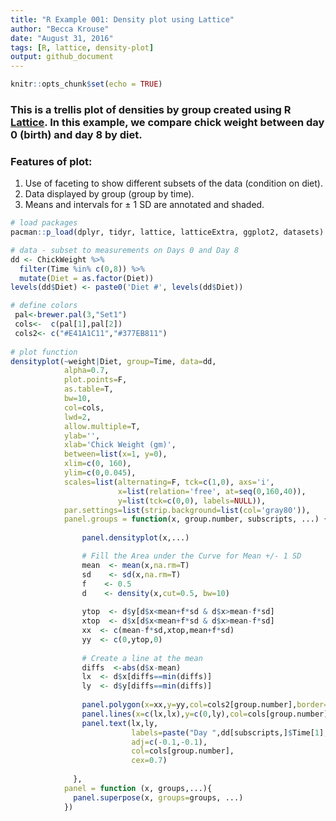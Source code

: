```yaml
---
title: "R Example 001: Density plot using Lattice"
author: "Becca Krouse"
date: "August 31, 2016"
tags: [R, lattice, density-plot]
output: github_document
---
```


```r
knitr::opts_chunk$set(echo = TRUE)
```

### This is a trellis plot of densities by group created using R [Lattice](https://cran.r-project.org/web/packages/lattice/lattice.pdf).  In this example, we compare chick weight between day 0 (birth) and day 8 by diet.

### Features of plot:
1. Use of faceting to show different subsets of the data (condition on diet).
2. Data displayed by group (group by time).
3. Means and intervals for $\pm$ 1 SD are annotated and shaded.  

```r
# load packages
pacman::p_load(dplyr, tidyr, lattice, latticeExtra, ggplot2, datasets)

# data - subset to measurements on Days 0 and Day 8
dd <- ChickWeight %>% 
  filter(Time %in% c(0,8)) %>% 
  mutate(Diet = as.factor(Diet))
levels(dd$Diet) <- paste0('Diet #', levels(dd$Diet))

# define colors
 pal<-brewer.pal(3,"Set1")
 cols<-  c(pal[1],pal[2])
 cols2<- c("#E41A1C11","#377EB811")
 
# plot function
densityplot(~weight|Diet, group=Time, data=dd,
            alpha=0.7, 
            plot.points=F, 
            as.table=T,
            bw=10,
            col=cols,
            lwd=2,
            allow.multiple=T,
            ylab='',
            xlab='Chick Weight (gm)',
            between=list(x=1, y=0),
            xlim=c(0, 160),
            ylim=c(0,0.045),
            scales=list(alternating=F, tck=c(1,0), axs='i',
                        x=list(relation='free', at=seq(0,160,40)),
                        y=list(tck=c(0,0), labels=NULL)),
            par.settings=list(strip.background=list(col='gray80')),
            panel.groups = function(x, group.number, subscripts, ...) {
              
                panel.densityplot(x,...)

                # Fill the Area under the Curve for Mean +/- 1 SD
                mean  <- mean(x,na.rm=T)
                sd    <- sd(x,na.rm=T)
                f    <- 0.5
                d    <- density(x,cut=0.5, bw=10)
                
                ytop  <- d$y[d$x<mean+f*sd & d$x>mean-f*sd]
                xtop  <- d$x[d$x<mean+f*sd & d$x>mean-f*sd]
                xx  <- c(mean-f*sd,xtop,mean+f*sd)
                yy  <- c(0,ytop,0)
                
                # Create a line at the mean
                diffs  <-abs(d$x-mean)
                lx  <- d$x[diffs==min(diffs)]
                ly  <- d$y[diffs==min(diffs)]
              
                panel.polygon(x=xx,y=yy,col=cols2[group.number],border=F)
                panel.lines(x=c(lx,lx),y=c(0,ly),col=cols[group.number],lty=2)
                panel.text(lx,ly,
                           labels=paste("Day ",dd[subscripts,]$Time[1]," - ",round(mean(x),1)," (",round(sd(x),1),")",sep=""),
                           adj=c(-0.1,-0.1),
                           col=cols[group.number],
                           cex=0.7)
                
              },
            panel = function (x, groups,...){
              panel.superpose(x, groups=groups, ...)
            })
```


